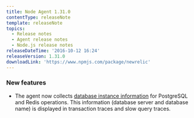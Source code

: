 ```yaml
---
title: Node Agent 1.31.0
contentType: releaseNote
template: releaseNote
topics:
  - Release notes
  - Agent release notes
  - Node.js release notes
releaseDateTime: '2016-10-12 16:24'
releaseVersion: 1.31.0
downloadLink: 'https://www.npmjs.com/package/newrelic'
---
```


### New features

* The agent now collects [database instance information](https://docs.newrelic.com/docs/apm/applications-menu/features/analyze-database-instance-level-performance-issues) for PostgreSQL and Redis operations. This information (database server and database name) is displayed in transaction traces and slow query traces.

